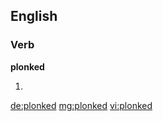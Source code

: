 ==English==

===Verb===
'''plonked'''

# {{past of|[[plonk]]}}

[[de:plonked]]
[[mg:plonked]]
[[vi:plonked]]